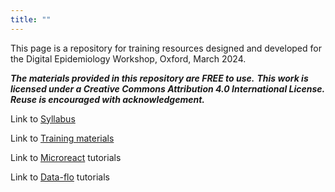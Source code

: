 ```yaml
---
title: ""
---
```


This page is a repository for training resources designed and developed for the Digital Epidemiology Workshop, Oxford, March 2024.

***The materials provided in this repository are FREE to use.*** ***This work is licensed under a Creative Commons Attribution 4.0 International License. Reuse is encouraged with acknowledgement.***

Link to [Syllabus](Syllabus.qmd)

Link to [Training materials](resources.qmd)

Link to [Microreact](microreact/microreact.qmd) tutorials

Link to [Data-flo](data-flo/data-flo.qmd) tutorials
